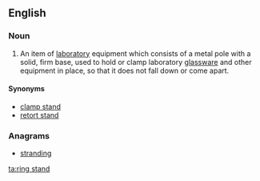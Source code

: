 ==English==

===Noun===
{{en-noun|sg=[[ring]] [[stand]]}}

# {{context|chemistry}} An item of [[laboratory]] equipment which consists of a metal pole with a solid, firm base, used to hold or clamp laboratory [[glassware]] and other equipment in place, so that it does not fall down or come apart.

====Synonyms====
* [[clamp stand]]
* [[retort stand]]

===Anagrams===
* [[stranding#English|stranding]]

[[ta:ring stand]]